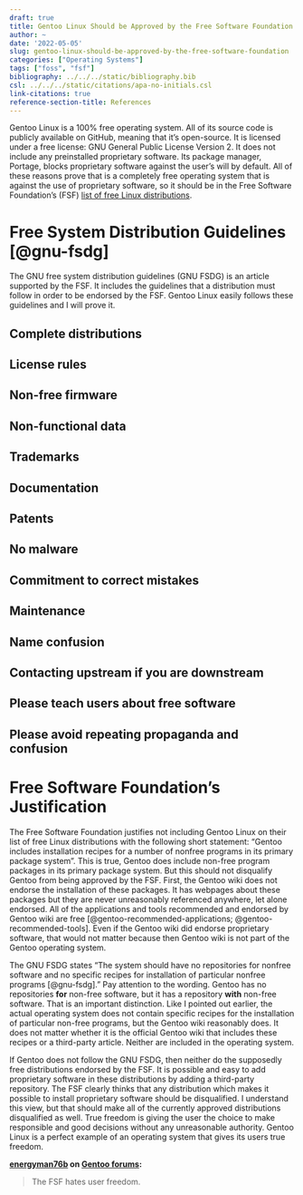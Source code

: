 ```yaml
---
draft: true
title: Gentoo Linux Should be Approved by the Free Software Foundation
author: ~
date: '2022-05-05'
slug: gentoo-linux-should-be-approved-by-the-free-software-foundation
categories: ["Operating Systems"]
tags: ["foss", "fsf"]
bibliography: ../../../static/bibliography.bib
csl: ../../../static/citations/apa-no-initials.csl
link-citations: true
reference-section-title: References
---
```


Gentoo Linux is a 100% free operating system.
All of its source code is publicly available on GitHub, meaning that it's open-source.
It is licensed under a free license: GNU General Public License Version 2.
It does not include any preinstalled proprietary software.
Its package manager, Portage, blocks proprietary software against the user's will by default.
All of these reasons prove that is a completely free operating system that is against the use of proprietary software, so it should be in the Free Software Foundation's (FSF) [list of free Linux distributions](https://www.gnu.org/distros/free-distros.en.html).

# Free System Distribution Guidelines [@gnu-fsdg]

The GNU free system distribution guidelines (GNU FSDG) is an article supported by the FSF.
It includes the guidelines that a distribution must follow in order to be endorsed by the FSF.
Gentoo Linux easily follows these guidelines and I will prove it.

## Complete distributions

## License rules

## Non-free firmware

## Non-functional data

## Trademarks

## Documentation

## Patents

## No malware

## Commitment to correct mistakes

## Maintenance

## Name confusion

## Contacting upstream if you are downstream

## Please teach users about free software

## Please avoid repeating propaganda and confusion

# Free Software Foundation's Justification

The Free Software Foundation justifies not including Gentoo Linux on their list of free Linux distributions with the following short statement: "Gentoo includes installation recipes for a number of nonfree programs in its primary package system".
This is true, Gentoo does include non-free program packages in its primary package system.
But this should not disqualify Gentoo from being approved by the FSF.
First, the Gentoo wiki does not endorse the installation of these packages.
It has webpages about these packages but they are never unreasonably referenced anywhere, let alone endorsed.
All of the applications and tools recommended and endorsed by Gentoo wiki are free [@gentoo-recommended-applications; @gentoo-recommended-tools].
Even if the Gentoo wiki did endorse proprietary software, that would not matter because then Gentoo wiki is not part of the Gentoo operating system.

The GNU FSDG states "The system should have no repositories for nonfree software and no specific recipes for installation of particular nonfree programs [@gnu-fsdg]."
Pay attention to the wording.
Gentoo has no repositories **for** non-free software, but it has a repository **with** non-free software.
That is an important distinction.
Like I pointed out earlier, the actual operating system does not contain specific recipes for the installation of particular non-free programs, but the Gentoo wiki reasonably does.
It does not matter whether it is the official Gentoo wiki that includes these recipes or a third-party article.
Neither are included in the operating system.

If Gentoo does not follow the GNU FSDG, then neither do the supposedly free distributions endorsed by the FSF.
It is possible and easy to add proprietary software in these distributions by adding a third-party repository.
The FSF clearly thinks that any distribution which makes it possible to install proprietary software should be disqualified.
I understand this view, but that should make all of the currently approved distributions disqualified as well.
True freedom is giving the user the choice to make responsible and good decisions without any unreasonable authority.
Gentoo Linux is a perfect example of an operating system that gives its users true freedom.

**[energyman76b](https://forums.gentoo.org/profile.php?mode=viewprofile&u=17194&sid=2b558d9c692f1caa91e4c63b0ec334a8) on [Gentoo forums](https://forums.gentoo.org/viewtopic-t-791603-start-25.html):**

> The FSF hates user freedom.
